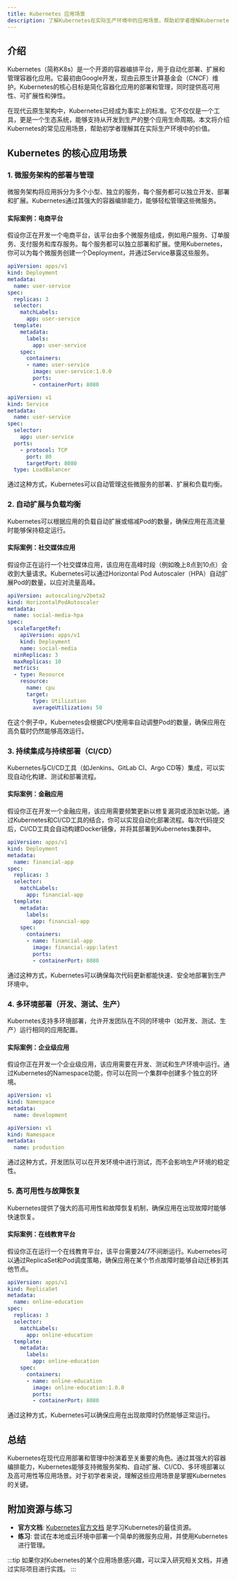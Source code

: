 ```yaml
---
title: Kubernetes 应用场景
description: 了解Kubernetes在实际生产环境中的应用场景，帮助初学者理解Kubernetes如何解决现代应用部署和管理的挑战。
---
```


## 介绍

Kubernetes（简称K8s）是一个开源的容器编排平台，用于自动化部署、扩展和管理容器化应用。它最初由Google开发，现由云原生计算基金会（CNCF）维护。Kubernetes的核心目标是简化容器化应用的部署和管理，同时提供高可用性、可扩展性和弹性。

在现代云原生架构中，Kubernetes已经成为事实上的标准。它不仅仅是一个工具，更是一个生态系统，能够支持从开发到生产的整个应用生命周期。本文将介绍Kubernetes的常见应用场景，帮助初学者理解其在实际生产环境中的价值。

## Kubernetes 的核心应用场景

### 1. 微服务架构的部署与管理

微服务架构将应用拆分为多个小型、独立的服务，每个服务都可以独立开发、部署和扩展。Kubernetes通过其强大的容器编排能力，能够轻松管理这些微服务。

#### 实际案例：电商平台

假设你正在开发一个电商平台，该平台由多个微服务组成，例如用户服务、订单服务、支付服务和库存服务。每个服务都可以独立部署和扩展。使用Kubernetes，你可以为每个微服务创建一个Deployment，并通过Service暴露这些服务。

```yaml
apiVersion: apps/v1
kind: Deployment
metadata:
  name: user-service
spec:
  replicas: 3
  selector:
    matchLabels:
      app: user-service
  template:
    metadata:
      labels:
        app: user-service
    spec:
      containers:
      - name: user-service
        image: user-service:1.0.0
        ports:
        - containerPort: 8080
```

```yaml
apiVersion: v1
kind: Service
metadata:
  name: user-service
spec:
  selector:
    app: user-service
  ports:
    - protocol: TCP
      port: 80
      targetPort: 8080
  type: LoadBalancer
```

通过这种方式，Kubernetes可以自动管理这些微服务的部署、扩展和负载均衡。

### 2. 自动扩展与负载均衡

Kubernetes可以根据应用的负载自动扩展或缩减Pod的数量，确保应用在高流量时能够保持稳定运行。

#### 实际案例：社交媒体应用

假设你正在运行一个社交媒体应用，该应用在高峰时段（例如晚上8点到10点）会收到大量请求。Kubernetes可以通过Horizontal Pod Autoscaler（HPA）自动扩展Pod的数量，以应对流量高峰。

```yaml
apiVersion: autoscaling/v2beta2
kind: HorizontalPodAutoscaler
metadata:
  name: social-media-hpa
spec:
  scaleTargetRef:
    apiVersion: apps/v1
    kind: Deployment
    name: social-media
  minReplicas: 3
  maxReplicas: 10
  metrics:
  - type: Resource
    resource:
      name: cpu
      target:
        type: Utilization
        averageUtilization: 50
```

在这个例子中，Kubernetes会根据CPU使用率自动调整Pod的数量，确保应用在高负载时仍然能够高效运行。

### 3. 持续集成与持续部署（CI/CD）

Kubernetes与CI/CD工具（如Jenkins、GitLab CI、Argo CD等）集成，可以实现自动化构建、测试和部署流程。

#### 实际案例：金融应用

假设你正在开发一个金融应用，该应用需要频繁更新以修复漏洞或添加新功能。通过Kubernetes和CI/CD工具的结合，你可以实现自动化部署流程。每次代码提交后，CI/CD工具会自动构建Docker镜像，并将其部署到Kubernetes集群中。

```yaml
apiVersion: apps/v1
kind: Deployment
metadata:
  name: financial-app
spec:
  replicas: 3
  selector:
    matchLabels:
      app: financial-app
  template:
    metadata:
      labels:
        app: financial-app
    spec:
      containers:
      - name: financial-app
        image: financial-app:latest
        ports:
        - containerPort: 8080
```

通过这种方式，Kubernetes可以确保每次代码更新都能快速、安全地部署到生产环境中。

### 4. 多环境部署（开发、测试、生产）

Kubernetes支持多环境部署，允许开发团队在不同的环境中（如开发、测试、生产）运行相同的应用配置。

#### 实际案例：企业级应用

假设你正在开发一个企业级应用，该应用需要在开发、测试和生产环境中运行。通过Kubernetes的Namespace功能，你可以在同一个集群中创建多个独立的环境。

```yaml
apiVersion: v1
kind: Namespace
metadata:
  name: development
```

```yaml
apiVersion: v1
kind: Namespace
metadata:
  name: production
```

通过这种方式，开发团队可以在开发环境中进行测试，而不会影响生产环境的稳定性。

### 5. 高可用性与故障恢复

Kubernetes提供了强大的高可用性和故障恢复机制，确保应用在出现故障时能够快速恢复。

#### 实际案例：在线教育平台

假设你正在运行一个在线教育平台，该平台需要24/7不间断运行。Kubernetes可以通过ReplicaSet和Pod调度策略，确保应用在某个节点故障时能够自动迁移到其他节点。

```yaml
apiVersion: apps/v1
kind: ReplicaSet
metadata:
  name: online-education
spec:
  replicas: 3
  selector:
    matchLabels:
      app: online-education
  template:
    metadata:
      labels:
        app: online-education
    spec:
      containers:
      - name: online-education
        image: online-education:1.0.0
        ports:
        - containerPort: 8080
```

通过这种方式，Kubernetes可以确保应用在出现故障时仍然能够正常运行。

## 总结

Kubernetes在现代应用部署和管理中扮演着至关重要的角色。通过其强大的容器编排能力，Kubernetes能够支持微服务架构、自动扩展、CI/CD、多环境部署以及高可用性等应用场景。对于初学者来说，理解这些应用场景是掌握Kubernetes的关键。

## 附加资源与练习

- **官方文档**: [Kubernetes官方文档](https://kubernetes.io/docs/home/) 是学习Kubernetes的最佳资源。
- **练习**: 尝试在本地或云环境中部署一个简单的微服务应用，并使用Kubernetes进行管理。

:::tip
如果你对Kubernetes的某个应用场景感兴趣，可以深入研究相关文档，并通过实际项目进行实践。
:::